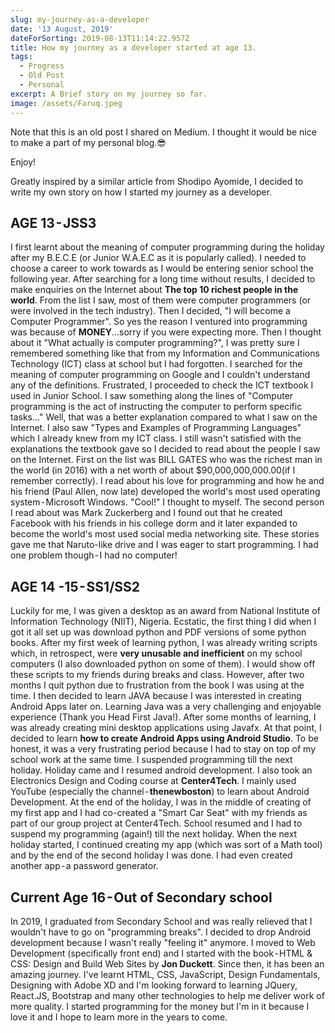 ```yaml
---
slug: my-journey-as-a-developer
date: '13 August, 2019'
dateForSorting: 2019-08-13T11:14:22.957Z
title: How my journey as a developer started at age 13.
tags:
  - Progress
  - Old Post
  - Personal
excerpt: A Brief story on my journey so far.
image: /assets/Faruq.jpeg
---
```

Note that this is an old post I shared on Medium. I thought it would be nice to make a part of my personal blog.😎

Enjoy!

Greatly inspired by a similar article from Shodipo Ayomide, I decided to write my own story on how I started my journey as a developer.

## AGE 13 - JSS3

I first learnt about the meaning of computer programming during the holiday after my B.E.C.E (or Junior W.A.E.C as it is popularly called). I needed to choose a career to work towards as I would be entering senior school the following year. After searching for a long time without results, I decided to make enquiries on the Internet about **The top 10 richest people in the world**. From the list I saw, most of them were computer programmers (or were involved in the tech industry). Then I decided, "I will become a Computer Programmer". So yes the reason I ventured into programming was because of **MONEY**…sorry if you were expecting more.
Then I thought about it "What actually is computer programming?", I was pretty sure I remembered something like that from my Information and Communications Technology (ICT) class at school but I had forgotten. I searched for the meaning of computer programming on Google and I couldn't understand any of the definitions. Frustrated, I proceeded to check the ICT textbook I used in Junior School. I saw something along the lines of "Computer programming is the act of instructing the computer to perform specific tasks…" Well, that was a better explanation compared to what I saw on the Internet. I also saw "Types and Examples of Programming Languages" which I already knew from my ICT class.
I still wasn't satisfied with the explanations the textbook gave so I decided to read about the people I saw on the Internet. First on the list was BILL GATES who was the richest man in the world (in 2016) with a net worth of about $90,000,000,000.00(if I remember correctly). I read about his love for programming and how he and his friend (Paul Allen, now late) developed the world's most used operating system - Microsoft Windows. "Cool!" I thought to myself.
The second person I read about was Mark Zuckerberg and I found out that he created Facebook with his friends in his college dorm and it later expanded to become the world's most used social media networking site. These stories gave me that Naruto-like drive and I was eager to start programming. I had one problem though - I had no computer!
## AGE 14 -15 - SS1/SS2
Luckily for me, I was given a desktop as an award from National Institute of Information Technology (NIIT), Nigeria. Ecstatic, the first thing I did when I got it all set up was download python and PDF versions of some python books. After my first week of learning python, I was already writing scripts which, in retrospect, were **very unusable and inefficient** on my school computers (I also downloaded python on some of them). I would show off these scripts to my friends during breaks and class. However, after two months I quit python due to frustration from the book I was using at the time. I then decided to learn JAVA because I was interested in creating Android Apps later on.
Learning Java was a very challenging and enjoyable experience (Thank you Head First Java!). After some months of learning, I was already creating mini desktop applications using Javafx. At that point, I decided to learn **how to create Android Apps using Android Studio**.
To be honest, it was a very frustrating period because I had to stay on top of my school work at the same time. I suspended programming till the next holiday. Holiday came and I resumed android development. I also took an Electronics Design and Coding course at **Center4Tech**. I mainly used YouTube (especially the channel - **thenewboston**) to learn about Android Development. At the end of the holiday, I was in the middle of creating of my first app and I had co-created a "Smart Car Seat" with my friends as part of our group project at Center4Tech.
School resumed and I had to suspend my programming (again!) till the next holiday. When the next holiday started, I continued creating my app (which was sort of a Math tool) and by the end of the second holiday I was done. I had even created another app - a password generator.
## Current Age 16 - Out of Secondary school
In 2019, I graduated from Secondary School and was really relieved that I wouldn't have to go on "programming breaks". I decided to drop Android development because I wasn't really "feeling it" anymore. I moved to Web Development (specifically front end) and I started with the book - HTML & CSS: Design and Build Web Sites by **Jon Duckett**. Since then, it has been an amazing journey. I've learnt HTML, CSS, JavaScript, Design Fundamentals, Designing with Adobe XD and I'm looking forward to learning JQuery, React.JS, Bootstrap and many other technologies to help me deliver work of more quality.
I started programming for the money but I'm in it because I love it and I hope to learn more in the years to come.
